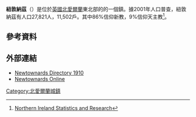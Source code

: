 {{Infobox UK place
  |official_name=     Newtownards
  |irish_name=        Baile Nua na hArda<ref>{{cite web|url=http://www.logainm.ie/?text=newtownards&placeID=65685|title=Bunachar Logainmneacha na hÉireann|website=Logainm.ie|accessdate=15 September 2016}}</ref>
  |scots_name=        Newton<ref>{{cite web|url=http://www.doeni.gov.uk/niea/ballycopelandwindmillus.pdf|title=Home | Department of the Environment|website=Doeni.gov.uk|accessdate=15 September 2016|archive-date=2011-08-30|archive-url=https://web.archive.org/web/20110830193410/http://www.doeni.gov.uk/niea/ballycopelandwindmillus.pdf|dead-url=no}}</ref> or Newtonairds<ref>{{cite web|url=http://www.northsouthministerialcouncil.org/nsmc_annual_report_2002_-_ulster-scots_version_(pdf_837kb)-2.pdf|format=PDF|title=North-South Ministerial Council: 2002 Annual Report in Ulster Scots|website=Northsouthministerialcouncil.org|accessdate=15 September 2016|archive-date=2011-08-29|archive-url=https://web.archive.org/web/20110829113640/http://www.northsouthministerialcouncil.org/nsmc_annual_report_2002_-_ulster-scots_version_%28pdf_837kb%29-2.pdf|dead-url=no}}</ref>
  |static_image_name= CIMG1481 ScraboViewNewtownardsTown.JPG
  |static_image_caption=
  |map_type=          Northern Ireland
  |coordinates = {{coord|54.591|-5.68|display=inline,title}}
  |population=        28,050
  |population_ref=    （2011）
  |irish_grid_reference=

  |country=           北愛爾蘭
  |post_town=         NEWTOWNARDS
  |postcode_area=     BT
  |postcode_district= BT22, BT23
  |dial_code=         02891
  |constituency_westminster=[[斯特蘭福德_(英國國會選區)|斯特蘭福德]]
  |lieutenancy_northern_ireland=[[唐郡|唐郡]]
  |website=
}}'''紐敦納茲'''（{{lang-en|Newtownards}}）是位於[[英國|英國]][[北愛爾蘭|北愛爾蘭]]東北部的的一個鎮。據2001年人口普查，紐敦納茲有人口27,821人，11,502戶。其中86%信仰新教，9%信仰天主教<ref>[http://www.ninis.nisra.gov.uk/mapxtreme_towns/report.asp?SettlementName=Newtownards Northern Ireland Statistics and Research]</ref>。
==參考資料==
{{Reflist}}
==外部連結==
* [http://www.libraryireland.com/UlsterDirectory1910/Newtownards.php/ Newtownards Directory 1910]
* [https://web.archive.org/web/20120904043933/http://newtownards-online.co.uk/ Newtownards Online]
[[Category:北愛爾蘭城鎮|Category:北愛爾蘭城鎮]]